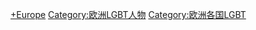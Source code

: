 [[Category:各国LGBT人物|+Europe]]
[[Category:欧洲LGBT人物|Category:欧洲LGBT人物]]
[[Category:欧洲各国LGBT|Category:欧洲各国LGBT]]